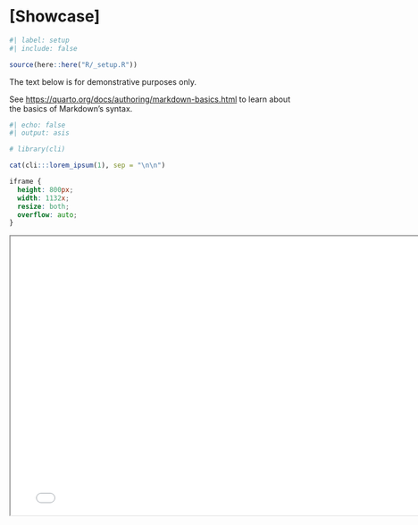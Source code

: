 <!-- %:::% .common h1 begin %:::% -->
# [Showcase] {#sec-annex-a}
<!-- %:::% .common h1 end %:::% -->

```r
#| label: setup
#| include: false

source(here::here("R/_setup.R"))
```

::: {.callout-note}
The text below is for demonstrative purposes only.

\microskip

See <https://quarto.org/docs/authoring/markdown-basics.html> to learn about the basics of Markdown's syntax.
:::

```r
#| echo: false
#| output: asis

# library(cli)

cat(cli:::lorem_ipsum(1), sep = "\n\n")
```

```css
iframe {
  height: 800px;
  width: 1132x;
  resize: both;
  overflow: auto;
}
```

```{=html}
<iframe width="780" height="500" src="images/anx_1.pdf" title="Annex example"></iframe>
```

```{=latex}
\clearpage
\includepdf{images/anx_1.pdf}
```

```{=latex}
\end{anexosenv}
```

<!-- annexes end -->
